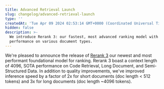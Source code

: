 ```yaml
---
title: Advanced Retrieval Launch
slug: changelog/advanced-retrieval-launch
type: ''
createdAt: 'Tue Apr 09 2024 02:53:14 GMT+0000 (Coordinated Universal Time)'
hidden: false
description: >-
  We introduce Rerank 3: our fastest, most advanced ranking model with SOTA
  performance on various document types.
---
```

We're pleased to announce the release of [Rerank 3](/docs/rerank-2) our newest and most performant foundational model for ranking. Rerank 3 boast a context length of 4096, SOTA performance on Code Retrieval, Long Document, and Semi-Structured Data. In addition to quality improvements, we've improved inference speed by a factor of 2x for short documents (doc length \< 512 tokens) and 3x for long documents (doc length ~4096 tokens).
